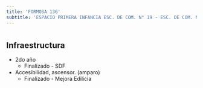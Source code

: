 ```yaml
---
title: 'FORMOSA 136'
subtitle: 'ESPACIO PRIMERA INFANCIA ESC. DE COM. N° 19 - ESC. DE COM. N° 19 JUAN MONTALVO - ESEA DANZA MASTRAZZI DANZA JUV. N°02'
---
```


#
## Infraestructura

* 2do año 
    + Finalizado - SDF 

* Accesibilidad, ascensor. (amparo) 
    + Finalizado - Mejora Edilicia 




